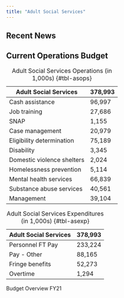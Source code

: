 ```yaml
---
title: "Adult Social Services"
---
```


## Recent News



## Current Operations Budget

::: {#tbl-asbudget layout-ncol=2}
| Adult Social Services | 378,993 |
| ---------------- | --------- |
| Cash assistance             | 96,997  |
| Job training                | 27,686  |
| SNAP                        | 1,155   |
| Case management             | 20,979  |
| Eligibility determination   | 75,189  |
| Disability                  | 3,345   |
| Domestic violence shelters | 2,024  |
| Homelessness prevention     | 5,114  |
| Mental health services      | 66,839 |
| Substance abuse services    | 40,561 |
| Management | 39,104 |

: Adult Social Services Operations (in 1,000s) {#tbl-asops}

| Adult Social Services | 378,993 |
| -------------------- | -------------- |
| Personnel FT Pay | 233,224 |
| Pay - Other | 88,165 |
| Fringe benefits | 52,273 |
| Overtime | 1,294 |

: Adult Social Services Expenditures (in 1,000s) {#tbl-asexp}

Budget Overview FY21
:::
